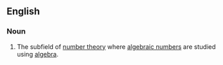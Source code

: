 ==English==
===Noun===
{{en-noun|-}}
# {{math}} The subfield of [[number theory]] where [[algebraic number]]s are studied using [[algebra]].
